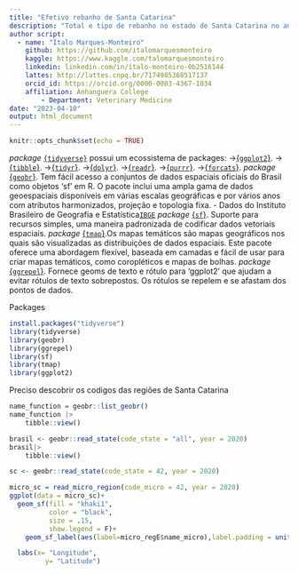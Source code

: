 ```yaml
---
title: "Efetivo rebanho de Santa Catarina"
description: "Total e tipo de rebanho no estado de Santa Catarina no ano de 2021"
author script: 
  - name: "Ítalo Marques-Monteiro"
    github: https://github.com/italomarquesmonteiro
    kaggle: https://www.kaggle.com/talomarquesmonteiro
    linkedin: linkedin.com/in/ítalo-monteiro-0b2516144
    lattes: http://lattes.cnpq.br/7174985368517137
    orcid_id: https://orcid.org/0000-0003-4367-1034
    affiliation: Anhanguera College  
        - Department: Veterinary Medicine
date: "2023-04-10"
output: html_document
---
```

```r
knitr::opts_chunk$set(echo = TRUE)
```
 
   *package* [`{tidyverse}`](https://www.tidyverse.org) possui um ecossistema de packages:
                           ->[{`ggplot2`}](https://ggplot2.tidyverse.org/).
                            ->[{`tibble`}](https://tibble.tidyverse.org/).
                             ->[{`tidyr`}](https://tidyr.tidyverse.org/).
                              ->[{`dplyr`}](https://dplyr.tidyverse.org/).
                               ->[{`readr`}](https://readr.tidyverse.org/).
                                ->[{`purrr`}](https://purrr.tidyverse.org/).
                                 ->[{`forcats`}](https://forcats.tidyverse.org/).
   *package* [{`geobr`}](https://github.com/ipeaGIT/geobr). Tem fácil acesso a conjuntos de dados espaciais oficiais do Brasil como objetos 'sf' em R. O pacote inclui uma ampla gama de dados geoespaciais disponíveis em várias escalas geográficas e por vários anos com atributos harmonizados, projeção e topologia fixa.
                 - Dados do Instituto Brasileiro de Geografia e Estatística[`IBGE`](https://concla.ibge.gov.br/classificacoes/por-tema/codigo-de-areas/codigo-de-areas)
   *package* [{`sf`}](https://github.com/r-spatial/sf/). Suporte para recursos simples, uma maneira padronizada de codificar dados vetoriais espaciais.
   *package* [{`tmap`}](https://github.com/r-tmap/tmap).Os mapas temáticos são mapas geográficos nos quais são visualizadas as distribuições de dados espaciais. Este pacote oferece uma abordagem flexível, baseada em camadas e fácil de usar para criar mapas temáticos, como coropléticos e mapas de bolhas.
   *package* [{`ggrepel`}](https://github.com/slowkow/ggrepel). Fornece geoms de texto e rótulo para 'ggplot2' que ajudam a evitar rótulos de texto sobrepostos. Os rótulos se repelem e se afastam dos pontos de dados.

Packages
```r
install.packages("tidyverse")
library(tidyverse)
library(geobr)
library(ggrepel)
library(sf)
library(tmap)
library(ggplot2)
```

 Preciso descobrir os codigos das regiões de Santa Catarina
```r
name_function = geobr::list_geobr()
name_function |>
    tibble::view()

brasil <- geobr::read_state(code_state = "all", year = 2020) 
brasil|>
    tibble::view()

sc <- geobr::read_state(code_state = 42, year = 2020)

micro_sc = read_micro_region(code_micro = 42, year = 2020)
ggplot(data = micro_sc)+
  geom_sf(fill = "khaki1",
          color = "black",
          size = .15,
          show.legend = F)+
    geom_sf_label(aes(label=micro_regE$name_micro),label.padding = unit(0.8,"mm"), size =2 )+#geom_sf_label...

  labs(x= "Longitude",
         y= "Latitude")

```

